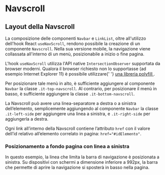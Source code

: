 
<Meta title='Documentazione/Menu di navigazione/NavscrollTest' />

# Navscroll

## Layout della Navscroll

La composizione delle componenti `Navbar` e `LinkList`, oltre all'utilizzo dell'hook React `useNavScroll`, rendono possibile la creazione di un componente `Navscroll`.
Nella sua versione mobile, la navigazione viene collassata all'interno di un menù, posizionabile a inizio o fine pagina.

<div className='docs'>
  <Callout color='info'>
    <CalloutText>
      L'hook <code>useNavScroll</code> utilizza l'API native <code>IntersectionObserver</code> supportata da browser
      moderni. Qualora il browser richiesto non lo supportasse (ad esempio Internet Explorer 11) è possibile utilizzare{' '}
      <a
        href='https://github.com/w3c/IntersectionObserver/tree/main/polyfill'
        target='_blank'
        rel='noopener noreferrer'
      >
        una libreria polyfill
      </a>
      .
    </CalloutText>
  </Callout>
</div>

Per posizionare tale menù in alto, è sufficiente aggiungere al componente `Navbar` la classe `.it-top-navscroll`. Al contrario, per posizionare il menù in basso, è sufficiente aggiungere la classe `.it-bottom-navscroll`.

La Navscroll può avere una linea-separatore a destra o a sinistra dell’elemento, semplicemente aggiungendo al componente `Navbar` la classe `.it-left-side` per aggiungere una linea a sinistra, e `.it-right-side` per aggiungerla a destra.

<div className='docs'>
  <Callout color='info'>
    <CalloutText>
      Ogni link all’interno della Navscroll contiene l’attributo <code>href</code> con il valore dell’id relativo
      all’elemento correlato in pagina: <code>href="#idElemento"</code>.
    </CalloutText>
  </Callout>
</div>

### Posizionamento a fondo pagina con linea a sinistra

In questo esempio, la linea che limita la barra di navigazione è posizionata a sinistra. Su dispositivi con schermi a dimensione inferiore a 992px, la barra che permette di aprire la navigazione si sposterà in basso nella pagina.

<Canvas>
  <Story id='componenti-navscroll--posizionamento-a-fondo-pagina-con-linea-a-sinistra' />
</Canvas>